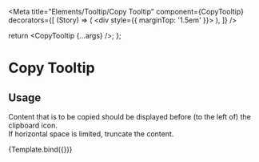 
<Meta
  title="Elements/Tooltip/Copy Tooltip"
  component={CopyTooltip}
  decorators={[
    (Story) => (
      <div style={{ marginTop: '1.5em' }}>
        <Story />
      </div>
    ),
  ]}
/>

  return <CopyTooltip {...args} />;
};

# Copy Tooltip

## Usage

Content that is to be copied should be displayed before (to the left of) the clipboard icon.<br />
If horizontal space is limited, truncate the content.

<Canvas>
  <Story
    name="Copy Tooltip"
    args={{
      text: 'Hello World',
    }}
    argTypes={{
      text: {
        description: 'Text to copy to the clipboard.',
      },
    }}
  >
    {Template.bind({})}
  </Story>
</Canvas>

<ArgsTable story="Copy Tooltip" sort="requiredFirst" />
